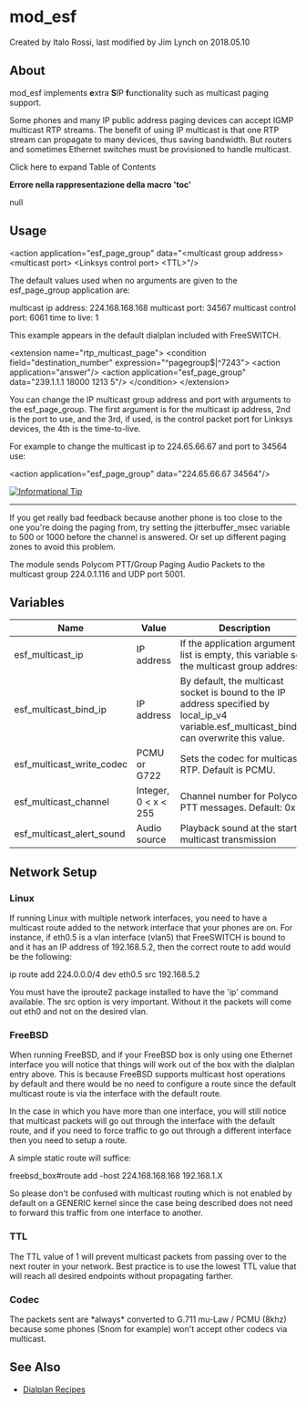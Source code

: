 
# mod_esf 

 Created by  Italo Rossi, last modified by  Jim Lynch on 2018.05.10

## About

mod\_esf implements **e**xtra **S**IP **f**unctionality such as multicast paging support.

Some phones and many IP public address paging devices can accept IGMP multicast RTP streams. The benefit of using IP multicast is that one RTP stream can propagate to many devices, thus saving bandwidth. But routers and sometimes Ethernet switches must be provisioned to handle multicast.

Click here to expand Table of Contents

**Errore nella rappresentazione della macro 'toc'**

null

###   

## Usage

&lt;action application="esf_page_group" data="&lt;multicast group address> &lt;multicast port> &lt;Linksys control port> &lt;TTL>"/>

The default values used when no arguments are given to the esf\_page\_group application are:

multicast ip address: 224.168.168.168
multicast port: 34567
multicast control port: 6061
time to live: 1

This example appears in the default dialplan included with FreeSWITCH.

   &lt;extension name="rtp_multicast_page">
     &lt;condition field="destination_number" expression="^pagegroup$|^7243">
       &lt;action application="answer"/>
       &lt;action application="esf_page_group" data="239.1.1.1 18000 1213 5"/>
     &lt;/condition>
   &lt;/extension>

You can change the IP multicast group address and port with arguments to the esf\_page\_group. The first argument is for the multicast ip address, 2nd is the port to use, and the 3rd, if used, is the control packet port for Linksys devices, the 4th is the time-to-live.

For example to change the multicast ip to 224.65.66.67 and port to 34564 use:

&lt;action application="esf_page_group" data="224.65.66.67 34564"/>

[![Informational Tip](https://wiki.freeswitch.org/images/thumb/b/b3/Info.png/64px-Info.png)](https://wiki.freeswitch.org/wiki/File:Info.png "Informational Tip")

---

If you get really bad feedback because another phone is too close to the one you're doing the paging from, try setting the jitterbuffer\_msec variable to 500 or 1000 before the channel is answered. Or set up different paging zones to avoid this problem.

The module sends Polycom PTT/Group Paging Audio Packets to the multicast group 224.0.1.116 and UDP port 5001.

## Variables

| Name                         | Value                | Description                                                                                                                                        |
| ---------------------------- | -------------------- | -------------------------------------------------------------------------------------------------------------------------------------------------- |
| esf\_multicast\_ip           | IP address           | If the application argument list is empty, this variable sets the multicast group address                                                          |
| esf\_multicast\_bind\_ip     | IP address           | By default, the multicast socket is bound to the IP address specified by local\_ip\_v4 variable.esf\_multicast\_bind\_ip can overwrite this value. |
| esf\_multicast\_write\_codec | PCMU or G722         | Sets the codec for multicast RTP. Default is PCMU.                                                                                                 |
| esf\_multicast\_channel      | Integer, 0 &lt; x &lt; 255 | Channel number for Polycom PTT messages. Default: 0x1a                                                                                             |
| esf\_multicast\_alert\_sound | Audio source         | Playback sound at the start of multicast transmission                                                                                              |

## Network Setup

### Linux

If running Linux with multiple network interfaces, you need to have a multicast route added to the network interface that your phones are on. For instance, if eth0.5 is a vlan interface (vlan5) that FreeSWITCH is bound to and it has an IP address of 192.168.5.2, then the correct route to add would be the following:

ip route add 224.0.0.0/4 dev eth0.5 src 192.168.5.2

You must have the iproute2 package installed to have the 'ip' command available. The src option is very important. Without it the packets will come out eth0 and not on the desired vlan.

### FreeBSD

When running FreeBSD, and if your FreeBSD box is only using one Ethernet interface you will notice that things will work out of the box with the dialplan entry above. This is because FreeBSD supports multicast host operations by default and there would be no need to configure a route since the default multicast route is via the interface with the default route.

In the case in which you have more than one interface, you will still notice that multicast packets will go out through the interface with the default route, and if you need to force traffic to go out through a different interface then you need to setup a route.

A simple static route will suffice:

freebsd_box#route add -host 224.168.168.168 192.168.1.X

So please don't be confused with multicast routing which is not enabled by default on a GENERIC kernel since the case being described does not need to forward this traffic from one interface to another.

### TTL

The TTL value of 1 will prevent multicast packets from passing over to the next router in your network. Best practice is to use the lowest TTL value that will reach all desired endpoints without propagating farther.

### Codec

The packets sent are \*always\* converted to G.711 mu-Law / PCMU (8khz) because some phones (Snom for example) won't accept other codecs via multicast.

## See Also

* [Dialplan Recipes](../Dialplan/Dialplan-Recipes_9634252.mdx#about)


